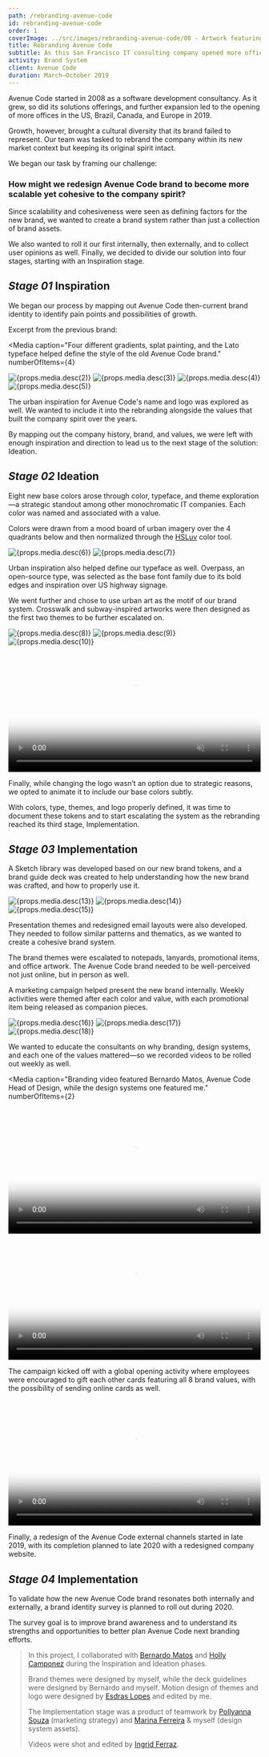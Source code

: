 ```yaml
---
path: /rebranding-avenue-code
id: rebranding-avenue-code
order: 1
coverImage: ../src/images/rebranding-avenue-code/00 - Artwork featuring a subway map with stations named after Avenue Code practice areas.poster.jpg
title: Rebranding Avenue Code
subtitle: As this San Francisco IT consulting company opened more offices around the world, a rebranding helped to resonate its identity to a global audience.
activity: Brand System
client: Avenue Code
duration: March—October 2019
---
```



Avenue Code started in 2008 as a software development consultancy. As it grew, so did its solutions offerings, and further expansion led to the opening of more offices in the US, Brazil, Canada, and Europe in 2019.

Growth, however, brought a cultural diversity that its brand failed to represent. Our team was tasked to rebrand the company within its new market context but keeping its original spirit intact.

We began our task by framing our challenge:

### How might we redesign Avenue Code brand to become more scalable yet cohesive to the company spirit?

Since scalability and cohesiveness were seen as defining factors for the new brand, we wanted to create a brand system rather than just a collection of brand assets.

We also wanted to roll it our first internally, then externally, and to collect user opinions as well. Finally, we decided to divide our solution into four stages, starting with an Inspiration stage.

## _Stage 01_ Inspiration

We began our process by mapping out Avenue Code then-current brand identity to identify pain points and possibilities of growth.

Excerpt from the previous brand:

<Media
  caption="Four different gradients, splat painting, and the Lato typeface helped define the style of the old Avenue Code brand."
  numberOfItems={4}
>
  <Img alt={props.media.desc(2)} fluid={props.media.src(2)} />
  <Img alt={props.media.desc(3)} fluid={props.media.src(3)} />
  <Img alt={props.media.desc(4)} fluid={props.media.src(4)} />
  <Img alt={props.media.desc(5)} fluid={props.media.src(5)} />
</Media>

The urban inspiration for Avenue Code's name and logo was explored as well. We wanted to include it into the rebranding alongside the values that built the company spirit over the years.

By mapping out the company history, brand, and values, we were left with enough inspiration and direction to lead us to the next stage of the solution: Ideation.

## _Stage 02_ Ideation

Eight new base colors arose through color, typeface, and theme exploration—a strategic standout among other monochromatic IT companies. Each color was named and associated with a value.

Colors were drawn from a mood board of urban imagery over the 4 quadrants below and then normalized through the [HSLuv](https://www.hsluv.org/) color tool.

<Media caption="Having as many as 8 base colors also reflected the company growth over the years: moving from 6 to 22 solutions, hitting the 450 consultants mark, and opening 7 offices around the globe.">
  <Img alt={props.media.desc(6)} fluid={props.media.src(6)} />
  <Fade bottom>
    <Img
      alt={props.media.desc(7)}
      fluid={props.media.src(7)}
      class="p-rebranding-avenue-code__mood-board-overlay"
    />
  </Fade>
</Media>

Urban inspiration also helped define our typeface as well. Overpass, an open-source type, was selected as the base font family due to its bold edges and inspiration over US highway signage.

We went further and chose to use urban art as the motif of our brand system. Crosswalk and subway-inspired artworks were then designed as the first two themes to be further escalated on.

<Media>
  <img alt={props.media.desc(8)} src={props.media.src(8)} />
</Media>
<Media
  caption="Avenue Code solutions and teams were incorporated in the artwork for its first two brand themes, both designed by me."
  numberOfItems={2}
>
  <Img alt={props.media.desc(9)} fluid={props.media.src(9)} />
  <Img alt={props.media.desc(10)} fluid={props.media.src(10)} />
</Media>
<Media size="M">
  <video autoPlay muted poster={props.media.src(11)} width="100%">
    <source src={props.media.src(12)} type="video/mp4" />
  </video>
</Media>

Finally, while changing the logo wasn’t an option due to strategic reasons, we opted to animate it to include our base colors subtly.

With colors, type, themes, and logo properly defined, it was time to document these tokens and to start escalating the system as the rebranding reached its third stage, Implementation.

## _Stage 03_ Implementation

A Sketch library was developed based on our new brand tokens, and a brand guide deck was created to help understanding how the new brand was crafted, and how to properly use it.

<Carousel caption="Documentation for color shades, typography hierarchy, logo usage, and the company's values are some of the things available in the Sketch library and the brand guide.">
  <Img alt={props.media.desc(13)} fluid={props.media.src(13)} />
  <Img alt={props.media.desc(14)} fluid={props.media.src(14)} />
  <Img alt={props.media.desc(15)} fluid={props.media.src(15)} />
</Carousel>

Presentation themes and redesigned email layouts were also developed. They needed to follow similar patterns and thematics, as we wanted to create a cohesive brand system.

The brand themes were escalated to notepads, lanyards, promotional items, and office artwork. The Avenue Code brand needed to be well-perceived not just online, but in person as well.

A marketing campaign helped present the new brand internally. Weekly activities were themed after each color and value, with each promotional item being released as companion pieces.

<Carousel size="XL">
  <Img alt={props.media.desc(16)} fluid={props.media.src(16)} />
  <Img alt={props.media.desc(17)} fluid={props.media.src(17)} />
  <Img alt={props.media.desc(18)} fluid={props.media.src(18)} />
</Carousel>

We wanted to educate the consultants on why branding, design systems, and each one of the values mattered—so we recorded videos to be rolled out weekly as well.

<Media
  caption="Branding video featured Bernardo Matos, Avenue Code Head of Design, while the design systems one featured me."
  numberOfItems={2}
>
  <video controls poster={props.media.src(19)} width="100%">
    <source src={props.media.src(20)} type="video/mp4" />
  </video>
  <video controls poster={props.media.src(21)} width="100%">
    <source src={props.media.src(22)} type="video/mp4" />
  </video>
</Media>

The campaign kicked off with a global opening activity where employees were encouraged to gift each other cards featuring all 8 brand values, with the possibility of sending online cards as well.

<Media>
  <video controls poster={props.media.src(23)} width="100%">
    <source src={props.media.src(24)} type="video/mp4" />
  </video>
</Media>

Finally, a redesign of the Avenue Code external channels started in late 2019, with its completion planned to late 2020 with a redesigned company website.

## _Stage 04_ Implementation

To validate how the new Avenue Code brand resonates both internally and externally, a brand identity survey is planned to roll out during 2020.

The survey goal is to improve brand awareness and to understand its strengths and opportunities to better plan Avenue Code next branding efforts.

> In this project, I collaborated with [Bernardo Matos](https://www.linkedin.com/in/bernardolmatos/) and [Holly Camponez](https://www.linkedin.com/in/hollyvw/) during the Inspiration and Ideation phases.
>
> Brand themes were designed by myself, while the deck guidelines were designed by Bernardo and myself. Motion design of themes and logo were designed by [Esdras Lopes](https://www.linkedin.com/in/esdraslopes/) and edited by me.
>
> The Implementation stage was a product of teamwork by [Pollyanna Souza](https://www.linkedin.com/in/pollyannasousa/) (marketing strategy) and [Marina Ferreira](https://www.linkedin.com/in/marinacferreira/) & myself (design system assets).
>
> Videos were shot and edited by [Ingrid Ferraz](https://www.linkedin.com/in/ingrid-ferraz-0b78a1168/).
